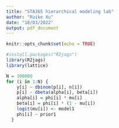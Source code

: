 ```yaml
---
title: "STA365 hierarchical modeling lab"
author: "Ruike Xu"
date: "18/03/2022"
output: pdf_document
---
```


```r
knitr::opts_chunk$set(echo = TRUE)
```

```r
#install.packages("R2jags")
library(R2jags)
library(lattice)
```
```r
N = 100000
for (i in 1:N) {
    y[i] ~ dbinom(p[i], n[i])
    p[i] ~ dbeta(alpha[i], beta[i])
    alpha[i] = phi[i] * mu[i]
    beta[i] = phi[i] * (1 - mu[i])
    logit(mu[i]) <- model1
    phi[i] ~ prior1
  }
  
```

